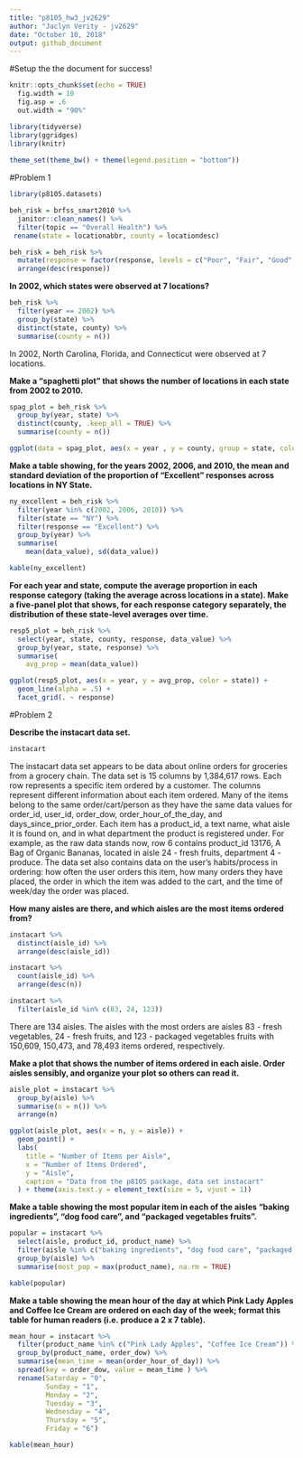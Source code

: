```yaml
---
title: "p8105_hw3_jv2629"
author: "Jaclyn Verity - jv2629"
date: "October 10, 2018"
output: github_document
---
```


#Setup the the document for success!
```r
knitr::opts_chunk$set(echo = TRUE)
  fig.width = 10
  fig.asp = .6
  out.width = "90%"

library(tidyverse)
library(ggridges)
library(knitr)
  
theme_set(theme_bw() + theme(legend.position = "bottom"))
```

#Problem 1
```r
library(p8105.datasets)

beh_risk = brfss_smart2010 %>% 
  janitor::clean_names() %>% 
  filter(topic == "Overall Health") %>% 
 rename(state = locationabbr, county = locationdesc)

beh_risk = beh_risk %>% 
  mutate(response = factor(response, levels = c("Poor", "Fair", "Good", "Very good", "Excellent"))) %>% 
  arrange(desc(response))
```

**In 2002, which states were observed at 7 locations?**
```r
beh_risk %>% 
  filter(year == 2002) %>%
  group_by(state) %>% 
  distinct(state, county) %>%  
  summarise(county = n())
```

In 2002, North Carolina, Florida, and Connecticut were observed at 7 locations. 


**Make a “spaghetti plot” that shows the number of locations in each state from 2002 to 2010.**
```r
spag_plot = beh_risk %>% 
  group_by(year, state) %>% 
  distinct(county, .keep_all = TRUE) %>%  
  summarise(county = n()) 

ggplot(data = spag_plot, aes(x = year , y = county, group = state, color = state)) + geom_line()

```


**Make a table showing, for the years 2002, 2006, and 2010, the mean and standard deviation of the proportion of “Excellent” responses across locations in NY State.**
```r
ny_excellent = beh_risk %>% 
  filter(year %in% c(2002, 2006, 2010)) %>%
  filter(state == "NY") %>% 
  filter(response == "Excellent") %>% 
  group_by(year) %>% 
  summarise(
    mean(data_value), sd(data_value))

kable(ny_excellent)
```

**For each year and state, compute the average proportion in each response category (taking the average across locations in a state). Make a five-panel plot that shows, for each response category separately, the distribution of these state-level averages over time.**
```r
resp5_plot = beh_risk %>% 
  select(year, state, county, response, data_value) %>% 
  group_by(year, state, response) %>% 
  summarise(
    avg_prop = mean(data_value)) 

ggplot(resp5_plot, aes(x = year, y = avg_prop, color = state)) + 
  geom_line(alpha = .5) +
  facet_grid(. ~ response)
```

#Problem 2

**Describe the instacart data set.**
```r
instacart
```

The instacart data set appears to be data about online orders for groceries from a grocery chain. The data set is 15 columns by 1,384,617 rows. Each row represents a specific item ordered by a customer. The columns represent different information about each item ordered. Many of the items belong to the same order/cart/person as they have the same data values for order_id, user_id, order_dow, order_hour_of_the_day, and days_since_prior_order. Each item has a product_id, a text name, what aisle it is found on, and in what department the product is registered under. For example, as the raw data stands now, row 6 contains product_id 13176, A Bag of Organic Bananas, located in aisle 24 - fresh fruits, department 4 - produce. The data set also contains data on the user's habits/process in ordering: how often the user orders this item, how many orders they have placed, the order in which the item was added to the cart, and the time of week/day the order was placed. 

**How many aisles are there, and which aisles are the most items ordered from?**
```r
instacart %>% 
  distinct(aisle_id) %>% 
  arrange(desc(aisle_id))

instacart %>% 
  count(aisle_id) %>% 
  arrange(desc(n))

instacart %>% 
  filter(aisle_id %in% c(83, 24, 123))
```

There are 134 aisles. The aisles with the most orders are aisles 83 - fresh vegetables, 24 - fresh fruits, and 123 - packaged vegetables fruits with 150,609, 150,473, and 78,493 items ordered, respectively. 

**Make a plot that shows the number of items ordered in each aisle. Order aisles sensibly, and organize your plot so others can read it.**
```r
aisle_plot = instacart %>%
  group_by(aisle) %>% 
  summarise(n = n()) %>% 
  arrange(n)

ggplot(aisle_plot, aes(x = n, y = aisle)) + 
  geom_point() +
  labs(
    title = "Number of Items per Aisle",
    x = "Number of Items Ordered",
    y = "Aisle",
    caption = "Data from the p8105 package, data set instacart"
  ) + theme(axis.text.y = element_text(size = 5, vjust = 1))
```


**Make a table showing the most popular item in each of the aisles “baking ingredients”, “dog food care”, and “packaged vegetables fruits”.**
```r
popular = instacart %>% 
  select(aisle, product_id, product_name) %>% 
  filter(aisle %in% c("baking ingredients", "dog food care", "packaged vegetables fruits")) %>% 
  group_by(aisle) %>% 
  summarise(most_pop = max(product_name), na.rm = TRUE)

kable(popular)
```

**Make a table showing the mean hour of the day at which Pink Lady Apples and Coffee Ice Cream are ordered on each day of the week; format this table for human readers (i.e. produce a 2 x 7 table).**
```r
mean_hour = instacart %>% 
  filter(product_name %in% c("Pink Lady Apples", "Coffee Ice Cream")) %>% 
  group_by(product_name, order_dow) %>% 
  summarise(mean_time = mean(order_hour_of_day)) %>% 
  spread(key = order_dow, value = mean_time ) %>% 
  rename(Saturday = "0",
         Sunday = "1",
         Monday = "2",
         Tuesday = "3",
         Wednesday = "4",
         Thursday = "5",
         Friday = "6")

kable(mean_hour)
```

